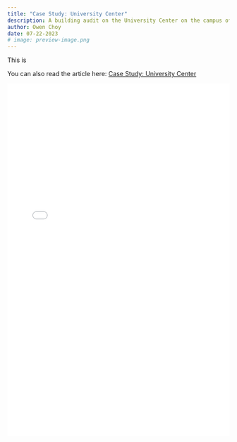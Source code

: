 ```yaml
---
title: "Case Study: University Center"
description: A building audit on the University Center on the campus of UC Santa Barbara.
author: Owen Choy
date: 07-22-2023
# image: preview-image.png
---
```


This is

You can also read the article here: [Case Study: University Center](https://doi.org/10.21973/N3DW9D)

![](University%20Center%20Building%20Audit.pdf){fig-align="center" width="100%" height="800px"}
